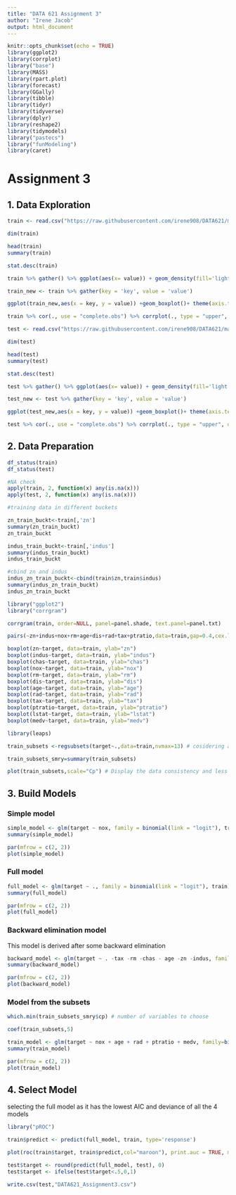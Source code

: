 ---
title: "DATA 621 Assignment 3"
author: "Irene Jacob"
output: html_document
---

```{r setup, include=FALSE}
knitr::opts_chunk$set(echo = TRUE)
library(ggplot2)
library(corrplot)
library("base")
library(MASS)
library(rpart.plot)
library(forecast)
library(GGally)
library(tibble)
library(tidyr)
library(tidyverse)
library(dplyr)
library(reshape2)
library(tidymodels)
library("pastecs")
library("funModeling")
library(caret)

```

# Assignment 3

## 1. Data Exploration

```{r}

train <- read.csv("https://raw.githubusercontent.com/irene908/DATA621/main/crime-training-data_modified.csv")

```

```{r}

dim(train)

```

```{r}

head(train)
summary(train)

stat.desc(train)

```


```{r}

train %>% gather() %>% ggplot(aes(x= value)) + geom_density(fill='light blue') + facet_wrap(~key, scales = 'free')

```

```{r}

train_new <- train %>% gather(key = 'key', value = 'value')

ggplot(train_new,aes(x = key, y = value)) +geom_boxplot()+ theme(axis.text.x=element_text(angle=45, hjust=1))

```

```{r,fig.height = 7, fig.width = 7}

train %>% cor(., use = "complete.obs") %>% corrplot(., type = "upper", diag = FALSE)

```

```{r}

test <- read.csv("https://raw.githubusercontent.com/irene908/DATA621/main/crime-evaluation-data_modified.csv")

```

```{r}

dim(test)

```

```{r}

head(test)
summary(test)

stat.desc(test)

```


```{r}

test %>% gather() %>% ggplot(aes(x= value)) + geom_density(fill='light blue') + facet_wrap(~key, scales = 'free')

```

```{r}

test_new <- test %>% gather(key = 'key', value = 'value')

ggplot(test_new,aes(x = key, y = value)) +geom_boxplot()+ theme(axis.text.x=element_text(angle=45, hjust=1))

```

```{r,fig.height = 7, fig.width = 7}

test %>% cor(., use = "complete.obs") %>% corrplot(., type = "upper", diag = FALSE)

```

## 2. Data Preparation


```{r}
df_status(train)
df_status(test)

#NA check
apply(train, 2, function(x) any(is.na(x)))
apply(test, 2, function(x) any(is.na(x)))

#training data in different buckets

zn_train_buckt<-train[,'zn']
summary(zn_train_buckt)
zn_train_buckt

indus_train_buckt<-train[,'indus']
summary(indus_train_buckt)
indus_train_buckt

#cbind zn and indus
indus_zn_train_buckt<-cbind(train$zn,train$indus)
summary(indus_zn_train_buckt)
indus_zn_train_buckt
```

```{r}
library("ggplot2")
library("corrgram")

corrgram(train, order=NULL, panel=panel.shade, text.panel=panel.txt)
```

```{r,fig.height = 7, fig.width = 7}
pairs(~zn+indus+nox+rm+age+dis+rad+tax+ptratio,data=train,gap=0.4,cex.labels=1.5)

```


```{r}

boxplot(zn~target, data=train, ylab="zn")
boxplot(indus~target, data=train, ylab="indus")
boxplot(chas~target, data=train, ylab="chas")
boxplot(nox~target, data=train, ylab="nox")
boxplot(rm~target, data=train, ylab="rm")
boxplot(dis~target, data=train, ylab="dis")
boxplot(age~target, data=train, ylab="age")
boxplot(rad~target, data=train, ylab="rad")
boxplot(tax~target, data=train, ylab="tax")
boxplot(ptratio~target, data=train, ylab="ptratio")
boxplot(lstat~target, data=train, ylab="lstat")
boxplot(medv~target, data=train, ylab="medv")

```

```{r}

library(leaps)

train_subsets <-regsubsets(target~.,data=train,nvmax=13) # cosidering all 13 variables to find the best fit subsets regression model

train_subsets_smry=summary(train_subsets)

plot(train_subsets,scale="Cp") # Display the data consistency and less important variable have higher Cp value(bottom)

```

## 3. Build Models

### Simple model


```{r,fig.height = 10, fig.width = 10}

simple_model <- glm(target ~ nox, family = binomial(link = "logit"), train)
summary(simple_model)

par(mfrow = c(2, 2))
plot(simple_model)

```


### Full model

```{r,fig.height = 10, fig.width = 10}

full_model <- glm(target ~ ., family = binomial(link = "logit"), train)
summary(full_model)

par(mfrow = c(2, 2))
plot(full_model)

```

### Backward elimination model

This model is derived after some backward elimination

```{r,fig.height = 10, fig.width = 10}

backward_model <- glm(target ~ . -tax -rm -chas - age -zn -indus, family = binomial(link = "logit"), train)
summary(backward_model)

par(mfrow = c(2, 2))
plot(backward_model)

```

### Model from the subsets

```{r}

which.min(train_subsets_smry$cp) # number of variables to choose

coef(train_subsets,5) 

train_model <- glm(target ~ nox + age + rad + ptratio + medv, family=binomial(link = "logit"), data = train) 
summary(train_model) 

```

```{r,fig.height = 10, fig.width = 10}

par(mfrow = c(2, 2))
plot(train_model)

```

## 4. Select Model

selecting the full model as it has the lowest AIC and deviance of all the 4 models

```{r}
library("pROC")

train$predict <- predict(full_model, train, type='response')

plot(roc(train$target, train$predict,col="maroon"), print.auc = TRUE, main = 'ROC')

```

```{r}
test$target <- round(predict(full_model, test), 0)
test$target <- ifelse(test$target<.5,0,1)
```


```{r}
write.csv(test,"DATA621_Assignment3.csv")
```